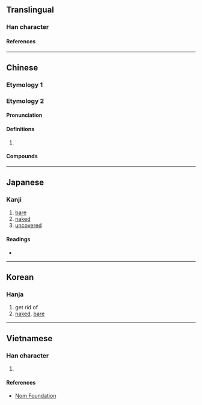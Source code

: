 {{character info/new}}
==Translingual==

===Han character===
{{Han char|rn=9|rad=人|as=08|sn=10|four=26294|canj=OWD|ids=⿰亻果}}

====References====
{{Han ref|kx=0109.070|dkj=00797|dj=0232.050|hdz=10177.030|uh=502E}}

----

==Chinese==

===Etymology 1===
{{zh-see|裸|v}}

===Etymology 2===
{{zh-forms}}

====Pronunciation====
{{zh-pron
|m=luǒ
|mc=
|oc=y
|cat=
}}

====Definitions====
{{zh-hanzi}}

# {{rfdef|zh}}

====Compounds====
{{zh-der|倮倮|倮蟲|倮黑}}

----

==Japanese==

===Kanji===
{{ja-kanji|grade=|rs=人08}}

# [[bare]]
# [[naked]]
# [[uncovered]]

====Readings====
* {{ja-readings|on=[[ら]] (ra), [[か]] (ka), [[げ]] (ge)|kun=[[はだか]] (hadaka), [[せまい]] (semai), [[かたぬぐ]] (katanugu), [[すはだ]] (suhada)}}

----

==Korean==

===Hanja===
{{ko-hanja|hangeul=라|rv=ra|mr=ra}}

# get rid of
# [[naked]], [[bare]]

----

==Vietnamese==

===Han character===
{{vi-hantu|[[khoả]]|rs=人08}}

# {{defn|lang=vi|sort=人08}}

====References====
* [http://nomfoundation.org/common/nom_details.php?codepoint=502e Nom Foundation]